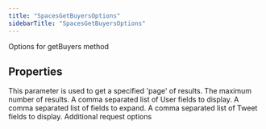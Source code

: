 ```yaml
---
title: "SpacesGetBuyersOptions"
sidebarTitle: "SpacesGetBuyersOptions"
---
```


Options for getBuyers method

## Properties

<ParamField name="paginationToken" type="string">
This parameter is used to get a specified 'page' of results.
</ParamField>





<ParamField name="maxResults" type="number">
The maximum number of results.
</ParamField>





<ParamField name="userfields" type="any[]">
A comma separated list of User fields to display.
</ParamField>





<ParamField name="expansions" type="any[]">
A comma separated list of fields to expand.
</ParamField>





<ParamField name="tweetfields" type="any[]">
A comma separated list of Tweet fields to display.
</ParamField>





<ParamField name="requestOptions" type="[RequestOptions](/xdks/typescript/reference/interfaces/RequestOptions)">
Additional request options
</ParamField>



